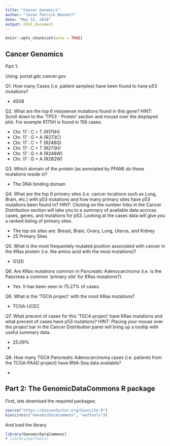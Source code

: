 ```yaml
---
title: "Cancer Genomics"
author: "Jason Patrick Bennett"
date: "May 31, 2018"
output: html_document
---
```


```r
knitr::opts_chunk$set(echo = TRUE)
```

## Cancer Genomics

Part 1:

Using: portal.gdc.cancer.gov

Q1. How many Cases (i.e. patient samples) have been found to have p53 mutations?

  - 4008

Q2. What are the top 6 misssense mutations found in this gene? 
HINT: Scroll down to the ‘TP53 - Protein’ section and mouse over the displayed plot. For example R175H is found in 156 cases.

  - Chr. 17 : C > T (R175H)
  - Chr. 17 : G > A (R273C)
  - Chr. 17 : C > T (R248Q)
  - Chr. 17 : C > T (R273H)
  - Chr. 17 : G > A (R248W)
  - Chr. 17 : G > A (R282W)

Q3. Which domain of the protein (as annotated by PFAM) do these mutations reside in?

  - The DNA binding domain

Q4. What are the top 6 primary sites (i.e. cancer locations such as Lung, Brain, etc.) with p53 mutations and how many primary sites have p53 mutations been found in? 
HINT: Clicking on the number links in the Cancer Distribution section will take you to a summary of available data accross cases, genes, and mutations for p53. Looking at the cases data will give you a ranked listing of primary sites.

  - The top six sites are: Breast, Brain, Ovary, Lung, Uterus, and Kidney
  - 25 Primary Sites
  
Q5. What is the most frequentely mutated position associated with cancer in the KRas protein (i.e. the amino acid with the most mutations)?

  - G12D

Q6. Are KRas mutations common in Pancreatic Adenocarcinoma (i.e. is the Pancreas a common ‘primary site’ for KRas mutations?).

  - Yes. It has been seen in 75.27% of cases.

Q6. What is the ‘TGCA project’ with the most KRas mutations?

  - TCGA-UCEC

Q7. What precent of cases for this ‘TGCA project’ have KRas mutations and what precent of cases have p53 mutations? 
HINT: Placing your mouse over the project bar in the Cancer Distribution panel will bring up a tooltip with useful summary data.

  - 25.09%
  - 

Q8. How many TGCA Pancreatic Adenocarcinoma cases (i.e. patients from the TCGA-PAAD project) have RNA-Seq data available?

  - 
  

## Part 2: The GenomicDataCommons R package

First, lets download the required packages:

```r
source("https://bioconductor.org/biocLite.R")
biocLite(c("GenomicDataCommons", "maftools"))
```

And load the library

```r
library(GenomicDataCommons)
# library(maftools)
```

